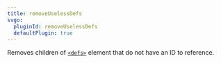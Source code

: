 ```yaml
---
title: removeUselessDefs
svgo:
  pluginId: removeUselessDefs
  defaultPlugin: true
---
```


Removes children of [`<defs>`](https://developer.mozilla.org/en-US/docs/Web/SVG/Element/defs) element that do not have an ID to reference.
